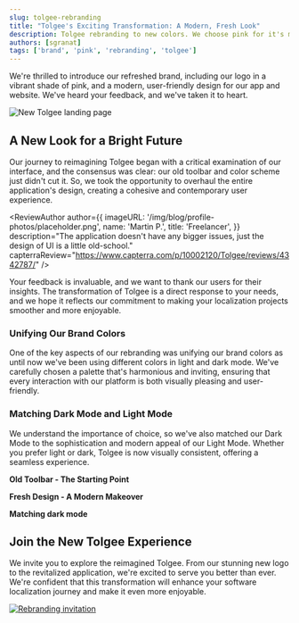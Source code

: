 ```yaml
---
slug: tolgee-rebranding
title: "Tolgee's Exciting Transformation: A Modern, Fresh Look"
description: Tolgee rebranding to new colors. We choose pink for it's modern and vibrant tone.
authors: [sgranat]
tags: ['brand', 'pink', 'rebranding', 'tolgee']
---
```



We're thrilled to introduce our refreshed brand, including our logo in a vibrant shade of pink, and a modern, user-friendly design for our app and website. We've heard your feedback, and we've taken it to heart.

![New Tolgee landing page](/img/blog/rebranding/tolgee-landing-page.png)


<!-- truncate-->

## A New Look for a Bright Future

Our journey to reimagining Tolgee began with a critical examination of our interface, and the consensus was clear: our old toolbar and color scheme just didn't cut it. So, we took the opportunity to overhaul the entire application's design, creating a cohesive and contemporary user experience.

<ReviewAuthor
  author={{
    imageURL: '/img/blog/profile-photos/placeholder.png',
    name: 'Martin P.',
    title: 'Freelancer',
  }}
  description="The application doesn't have any bigger issues, just the design of UI is a little old-school."
  capterraReview="https://www.capterra.com/p/10002120/Tolgee/reviews/4342787/"
/>  

Your feedback is invaluable, and we want to thank our users for their insights. The transformation of Tolgee is a direct response to your needs, and we hope it reflects our commitment to making your localization projects smoother and more enjoyable.

### Unifying Our Brand Colors

One of the key aspects of our rebranding was unifying our brand colors as until now we've been using different colors in light and dark mode. We've carefully chosen a palette that's harmonious and inviting, ensuring that every interaction with our platform is both visually pleasing and user-friendly.

### Matching Dark Mode and Light Mode

We understand the importance of choice, so we've also matched our Dark Mode to the sophistication and modern appeal of our Light Mode. Whether you prefer light or dark, Tolgee is now visually consistent, offering a seamless experience.


**Old Toolbar - The Starting Point**
<ScreenshotWrapper src="/img/blog/rebranding/tolgee-old.png" alt="Tolgee old look" />

**Fresh Design - A Modern Makeover**
<ScreenshotWrapper src="/img/blog/rebranding/tolgee-new.png" alt="Tolgee new look" />

**Matching dark mode**
<ScreenshotWrapper src="/img/blog/rebranding/tolgee-new-dark.png" alt="Tolgee dark mode" />

## Join the New Tolgee Experience

We invite you to explore the reimagined Tolgee. From our stunning new logo to the revitalized application, we're excited to serve you better than ever. We're confident that this transformation will enhance your software localization journey and make it even more enjoyable.

[![Rebranding invitation](/img/blog/rebranding/bottom-banner.svg)](https://app.tolgee.io/sign_up)
